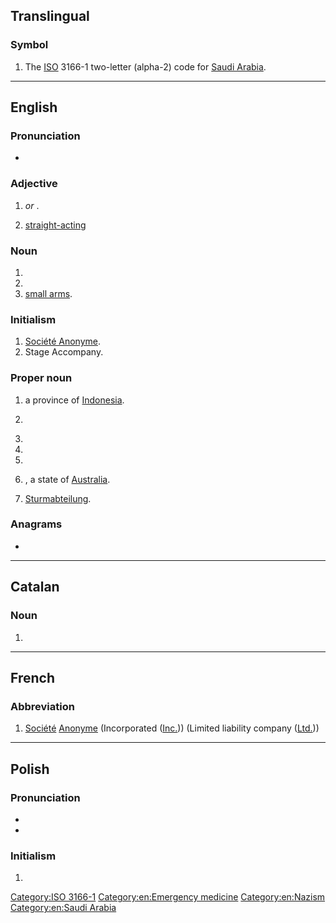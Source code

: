 {{also|ᎦᎪ|Appendix:Variations of "sa"}}
==Translingual==

===Symbol===
{{head|mul|symbol}}

# The [[ISO]] 3166-1 two-letter (alpha-2) code for [[Saudi Arabia]].

[[Category:ISO 3166-1]]

----

==English==

===Pronunciation===
* {{audio|en|en-au-SA.ogg|Audio (AU)}}

===Adjective===
{{en-adj|-}}

# {{lb|en|anatomy|medicine}} {{initialism of|en|sinoatrial|nodot=1}} ''or'' '''{{l|en|sinoauricular}}'''.
#: {{ux|en|'''SA''' block;&nbsp; [[SA node|'''SA''' node]]}}
# {{lb|en|in gay personal ads}} [[straight-acting]]

===Noun===
{{en-noun|~}}

# {{init of|en|[[sexual abuse]]}}
# {{init of|en|[[special agent]]}}
# [[small arms]].

===Initialism===
{{rfc-header|lang=en|Initialism}}
{{head|en|initialism}}

# [[Société Anonyme]].<!---French?--->
# Stage Accompany.

===Proper noun===
{{en-proper-noun}}

# {{abbreviation of|en|[[North Sulawesi]]|dot=,}} a province of [[Indonesia]].
# {{lb|en|sports}} {{abbreviation of|en|San Antonio}}
# {{initialism of|en|South Africa}}
# {{initialism of|en|South America}}
# {{initialism of|en|Saudi Arabia}}
# {{lb|en|Australia}} {{initialism of|en|South Australia|nodot=1}}, a state of [[Australia]].
# [[Sturmabteilung]].

===Anagrams===
* {{anagrams|en|a=as|A's|A*'s|A*s|A+'s|A-'s|A/S|AS|As|A−'s|A♭s|A♯s|a's|a.s.|as}}

[[Category:en:Emergency medicine]]
[[Category:en:Nazism]]
[[Category:en:Saudi Arabia]]

----

==Catalan==
{{wikipedia|lang=ca}}

===Noun===
{{head|ca|noun}}

# {{initialism of|ca|societat anònima}}

----

==French==

===Abbreviation===
{{head|fr|abbreviation}}

# [[société|Société]] [[anonyme|Anonyme]] (Incorporated ([[Inc.]])) (Limited liability company ([[Ltd.]]))

----

==Polish==

===Pronunciation===
* {{pl-IPA|/es a/}}
* {{audio|pl|Pl-SA.ogg|Audio}}

===Initialism===
{{head|pl|initialism}}

# {{initialism of|pl|spółka akcyjna}}